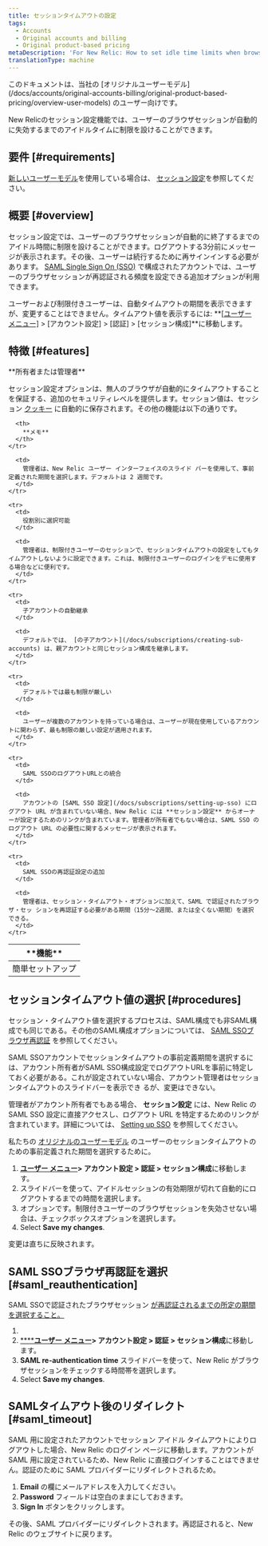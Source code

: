 ```yaml
---
title: セッションタイムアウトの設定
tags:
  - Accounts
  - Original accounts and billing
  - Original product-based pricing
metaDescription: 'For New Relic: How to set idle time limits when browser sessions expire.'
translationType: machine
---
```


<Callout title="独自の価格設定モデル">
  このドキュメントは、当社の [オリジナルユーザーモデル](/docs/accounts/original-accounts-billing/original-product-based-pricing/overview-user-models) のユーザー向けです。
</Callout>

New Relicのセッション設定機能では、ユーザーのブラウザセッションが自動的に失効するまでのアイドルタイムに制限を設けることができます。

## 要件 [#requirements]

[新しいユーザーモデル](/docs/accounts/original-accounts-billing/original-product-based-pricing/overview-user-models)を使用している場合は、 [セッション設定](/docs/accounts/accounts-billing/new-relic-one-user-management/authentication-domains-saml-sso-scim-more/#session-mgmt)を参照してください。

## 概要 [#overview]

セッション設定では、ユーザーのブラウザセッションが自動的に終了するまでのアイドル時間に制限を設けることができます。ログアウトする3分前にメッセージが表示されます。その後、ユーザーは続行するために再サインインする必要があります。 [SAML Single Sign On (SSO)](/docs/subscriptions/saml-service-providers) で構成されたアカウントでは、ユーザーのブラウザセッションが再認証される頻度を設定できる追加オプションが利用できます。

ユーザーおよび制限付きユーザーは、自動タイムアウトの期間を表示できますが、変更することはできません。タイムアウト値を表示するには: **\[[ユーザー メニュー\]](/docs/accounts/accounts-billing/general-account-settings/intro-account-settings) > \[アカウント設定] > \[認証] > \[セッション構成]**に移動します。

## 特徴 [#features]

<Callout variant="tip">
  **所有者または管理者**
</Callout>

セッション設定オプションは、無人のブラウザが自動的にタイムアウトすることを保証する、追加のセキュリティレベルを提供します。セッション値は、セッション [クッキー](/docs/subscriptions/new-relic-cookies) に自動的に保存されます。その他の機能は以下の通りです。

<table>
  <thead>
    <tr>
      <th width={225}>
        **機能**
      </th>

      <th>
        **メモ**
      </th>
    </tr>
  </thead>

  <tbody>
    <tr>
      <td>
        簡単セットアップ
      </td>

      <td>
        管理者は、New Relic ユーザー インターフェイスのスライド バーを使用して、事前定義された期間を選択します。デフォルトは 2 週間です。
      </td>
    </tr>

    <tr>
      <td>
        役割別に選択可能
      </td>

      <td>
        管理者は、制限付きユーザーのセッションで、セッションタイムアウトの設定をしてもタイムアウトしないように設定できます。これは、制限付きユーザーのログインをデモに使用する場合などに便利です。
      </td>
    </tr>

    <tr>
      <td>
        子アカウントの自動継承
      </td>

      <td>
        デフォルトでは、 [の子アカウント](/docs/subscriptions/creating-sub-accounts) は、親アカウントと同じセッション構成を継承します。
      </td>
    </tr>

    <tr>
      <td>
        デフォルトでは最も制限が厳しい
      </td>

      <td>
        ユーザーが複数のアカウントを持っている場合は、ユーザーが現在使用しているアカウントに関わらず、最も制限の厳しい設定が適用されます。
      </td>
    </tr>

    <tr>
      <td>
        SAML SSOのログアウトURLとの統合
      </td>

      <td>
        アカウントの [SAML SSO 設定](/docs/subscriptions/setting-up-sso) にログアウト URL が含まれていない場合、New Relic には **セッション設定** からオーナーが設定するためのリンクが含まれています。管理者が所有者でもない場合は、SAML SSO のログアウト URL の必要性に関するメッセージが表示されます。
      </td>
    </tr>

    <tr>
      <td>
        SAML SSOの再認証設定の追加
      </td>

      <td>
        管理者は、セッション・タイムアウト・オプションに加えて、SAML で認証されたブラウザ・セッ ションを再認証する必要がある期間（15分～2週間、または全くない期間）を選択できる。
      </td>
    </tr>
  </tbody>
</table>

## セッションタイムアウト値の選択 [#procedures]

セッション・タイムアウト値を選択するプロセスは、SAML構成でも非SAML構成でも同じである。その他のSAML構成オプションについては、 [SAML SSOブラウザ再認証](/docs/accounts-partnerships/accounts/account-maintenance/set-session-timeouts#saml_reauthentication) を参照してください。

SAML SSOアカウントでセッションタイムアウトの事前定義期間を選択するには、アカウント所有者がSAML SSO構成設定でログアウトURLを事前に特定しておく必要がある。これが設定されていない場合、アカウント管理者はセッションタイムアウトのスライドバーを表示でき るが、変更はできない。

管理者がアカウント所有者でもある場合、 **セッション設定** には、New Relic の SAML SSO 設定に直接アクセスし、ログアウト URL を特定するためのリンクが含まれています。詳細については、 [Setting up SSO](/docs/subscriptions/setting-up-sso#timeout_url) を参照してください。

私たちの [オリジナルのユーザーモデル](#requirements) のユーザーのセッションタイムアウトのための事前定義された期間を選択するために。

1. **[ユーザー メニュー](/docs/accounts/accounts-billing/general-account-settings/intro-account-settings)> アカウント設定 > 認証 > セッション構成**に移動します。
2. スライドバーを使って、アイドルセッションの有効期限が切れて自動的にログアウトするまでの時間を選択します。
3. オプションです。制限付きユーザーのブラウザセッションを失効させない場合は、チェックボックスオプションを選択します。
4. Select **Save my changes**.

変更は直ちに反映されます。

## SAML SSOブラウザ再認証を選択 [#saml_reauthentication]

SAML SSOで認証されたブラウザセッション [が再認証されるまでの所定の期間を選択すること。](/docs/subscriptions/setting-up-sso)

[](/docs/subscriptions/setting-up-sso)

1. [](/docs/subscriptions/setting-up-sso)
2. [****](/docs/subscriptions/setting-up-sso)**[ユーザー メニュー](/docs/accounts/accounts-billing/general-account-settings/intro-account-settings)> アカウント設定 > 認証 > セッション構成**に移動します。
3. **SAML re-authentication time** スライドバーを使って、New Relic がブラウザセッションをチェックする時間帯を選択します。
4. Select **Save my changes**.

## SAMLタイムアウト後のリダイレクト [#saml_timeout]

SAML 用に設定されたアカウントでセッション アイドル タイムアウトによりログアウトした場合、New Relic のログイン ページに移動します。アカウントが SAML 用に設定されているため、New Relic に直接ログインすることはできません。認証のために SAML プロバイダーにリダイレクトされるため。

1. **Email** の欄にメールアドレスを入力してください。
2. **Password** フィールドは空白のままにしておきます。
3. **Sign In** ボタンをクリックします。

その後、SAML プロバイダーにリダイレクトされます。再認証されると、New Relic のウェブサイトに戻ります。